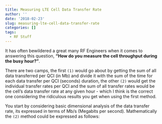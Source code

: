 ```yaml
---
title: Measuring LTE Cell Data Transfer Rate
author: ''
date: '2018-02-23'
slug: measuring-lte-cell-data-transfer-rate
categories: []
tags:
  - RF Stuff
---
```


It has often bewildered a great many RF Engineers when it comes to answering this question, **"How do you measure the cell throughput during the busy hour?"**. 

There are two camps, the first `(1)` would go about by getting the sum of all data transferred per QCI (in Mb) and divide it with the sum of the time for each data transfer per QCI (seconds) duration, the other `(2)` would get the individual transfer rates per QCI and the sum of all transfer rates would be the cell's data transfer rate at any given hour - which I think is the correct one considering the ridiculous results you get when using the first method. 

You start by considering basic dimensional analysis of the data transfer rate, its expressed in terms of Mb/s (Megabits per second). Mathematically the `(2)` method could be expressed as follows:

